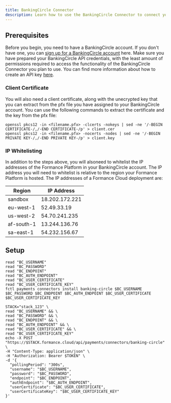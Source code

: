 ```yaml
---
title: BankingCircle Connector
description: Learn how to use the BankingCircle Connector to connect your Formance Platform with your BankingCircle account.
---
```


## Prerequisites

Before you begin, you need to have a BankingCircle account. If you don't have one, you can [sign up for a BankingCircle account](https://www.bankingcircle.com/contact-us) here. Make sure you have prepared your BankingCircle API credentials, with the least amount of permissions required to access the functionality of the BankingCircle Connector you plan to use. You can find more information about how to create an API key [here](https://docs.bankingcircleconnect.com/).

### Client Certificate

You will also need a client certificate, along with the unecrypted key that you can extract from the pfx file you have assigned to your BankingCircle account. You can use the following commands to extract the certificate and the key from the pfx file:

```shell
openssl pkcs12 -in <filename.pfx> -clcerts -nokeys | sed -ne '/-BEGIN CERTIFICATE-/,/-END CERTIFICATE-/p' > client.cer
openssl pkcs12 -in <filename.pfx> -nocerts -nodes | sed -ne '/-BEGIN PRIVATE KEY-/,/-END PRIVATE KEY-/p' > client.key
```

### IP Whitelisting

In addition to the steps above, you will alsoneed to whitelist the IP addresses of the Formance Platform in your BankingCircle account. The IP address you will need to whitelist is relative to the region your Formance Platform is hosted. The IP addresses of a Formance Cloud deployment are:

| Region     | IP Address     |
|------------|----------------|
| sandbox    | 18.202.172.221 |
| eu-west-1  | 52.49.33.19    |
| us-west-2  | 54.70.241.235  |
| af-south-1 | 13.244.136.76  |
| sa-east-1  | 54.232.156.67  |

<ApiWarning/>

## Setup

<StackCmd>

```shell
read "BC_USERNAME"
read "BC_PASSWORD"
read "BC_ENDPOINT"
read "BC_AUTH_ENDPOINT"
read "BC_USER_CERTIFICATE"
read "BC_USER_CERTIFICATE_KEY"
fctl payments connectors install banking-circle $BC_USERNAME $BC_PASSWORD $BC_ENDPOINT $BC_AUTH_ENDPOINT $BC_USER_CERTIFICATE $BC_USER_CERTIFICATE_KEY
```

```shell
STACK="stack_123" \
read "BC_USERNAME" && \
read "BC_PASSWORD" && \
read "BC_ENDPOINT" && \
read "BC_AUTH_ENDPOINT" && \
read "BC_USER_CERTIFICATE" && \
read "BC_USER_CERTIFICATE_KEY"
echo -X POST "https://$STACK.formance.cloud/api/payments/connectors/banking-circle" \
-H "Content-Type: application/json" \
-H "Authorization: Bearer $TOKEN" \
-d '{
  "pollingPeriod": "300s",
  "username": "$BC_USERNAME",
  "password": "$BC_PASSWORD",
  "endpoint": "$BC_ENDPOINT",
  "authEndpoint": "$BC_AUTH_ENDPOINT",
  "userCertificate": "$BC_USER_CERTIFICATE",
  "userCertificateKey": "$BC_USER_CERTIFICATE_KEY"
}'
```

</StackCmd>
